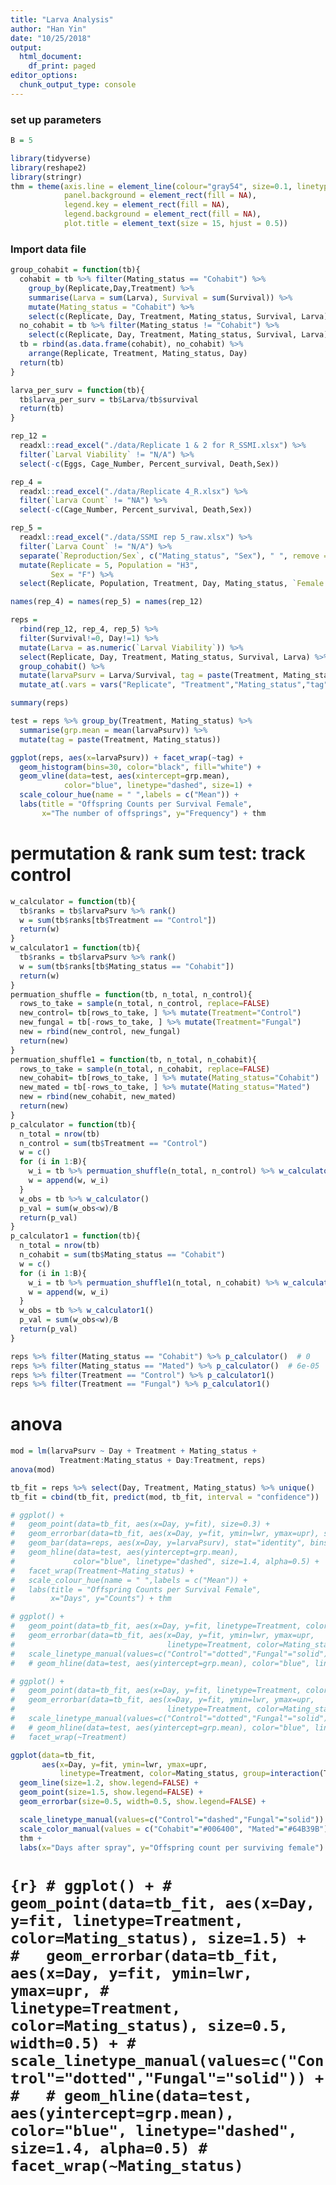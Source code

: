 ```yaml
---
title: "Larva Analysis"
author: "Han Yin"
date: "10/25/2018"
output:
  html_document:
    df_print: paged
editor_options:
  chunk_output_type: console
---
```

### set up parameters
```r
B = 5
```

```r
library(tidyverse)
library(reshape2)
library(stringr)
thm = theme(axis.line = element_line(colour="gray54", size=0.1, linetype="solid"),
            panel.background = element_rect(fill = NA),
            legend.key = element_rect(fill = NA), 
            legend.background = element_rect(fill = NA),
            plot.title = element_text(size = 15, hjust = 0.5))
```

### Import data file

```r
group_cohabit = function(tb){
  cohabit = tb %>% filter(Mating_status == "Cohabit") %>% 
    group_by(Replicate,Day,Treatment) %>% 
    summarise(Larva = sum(Larva), Survival = sum(Survival)) %>% 
    mutate(Mating_status = "Cohabit") %>% 
    select(c(Replicate, Day, Treatment, Mating_status, Survival, Larva))
  no_cohabit = tb %>% filter(Mating_status != "Cohabit") %>% 
    select(c(Replicate, Day, Treatment, Mating_status, Survival, Larva))
  tb = rbind(as.data.frame(cohabit), no_cohabit) %>%  
    arrange(Replicate, Treatment, Mating_status, Day)
  return(tb)
}

larva_per_surv = function(tb){
  tb$larva_per_surv = tb$Larva/tb$survival
  return(tb)
}
```

```r
rep_12 = 
  readxl::read_excel("./data/Replicate 1 & 2 for R_SSMI.xlsx") %>% 
  filter(`Larval Viability` != "N/A") %>% 
  select(-c(Eggs, Cage_Number, Percent_survival, Death,Sex))

rep_4 = 
  readxl::read_excel("./data/Replicate 4_R.xlsx") %>% 
  filter(`Larva Count` != "NA") %>% 
  select(-c(Cage_Number, Percent_survival, Death,Sex))

rep_5 = 
  readxl::read_excel("./data/SSMI rep 5_raw.xlsx") %>% 
  filter(`Larva Count` != "N/A") %>%
  separate(`Reproduction/Sex`, c("Mating_status", "Sex"), " ", remove = TRUE) %>% 
  mutate(Replicate = 5, Population = "H3",
         Sex = "F") %>%
  select(Replicate, Population, Treatment, Day, Mating_status, `Female Survival`, `Larva Count`)

names(rep_4) = names(rep_5) = names(rep_12)

reps = 
  rbind(rep_12, rep_4, rep_5) %>% 
  filter(Survival!=0, Day!=1) %>% 
  mutate(Larva = as.numeric(`Larval Viability`)) %>% 
  select(Replicate, Day, Treatment, Mating_status, Survival, Larva) %>% 
  group_cohabit() %>%
  mutate(larvaPsurv = Larva/Survival, tag = paste(Treatment, Mating_status)) %>% 
  mutate_at(.vars = vars("Replicate", "Treatment","Mating_status","tag"), .funs = funs(factor))

summary(reps)
```

```r
test = reps %>% group_by(Treatment, Mating_status) %>% 
  summarise(grp.mean = mean(larvaPsurv)) %>% 
  mutate(tag = paste(Treatment, Mating_status))

ggplot(reps, aes(x=larvaPsurv)) + facet_wrap(~tag) +
  geom_histogram(bins=30, color="black", fill="white") + 
  geom_vline(data=test, aes(xintercept=grp.mean),
            color="blue", linetype="dashed", size=1) +
  scale_colour_hue(name = " ",labels = c("Mean")) +
  labs(title = "Offspring Counts per Survival Female", 
       x="The number of offsprings", y="Frequency") + thm
```

# permutation & rank sum test: track control 
```r
w_calculator = function(tb){
  tb$ranks = tb$larvaPsurv %>% rank()
  w = sum(tb$ranks[tb$Treatment == "Control"])
  return(w)
}
w_calculator1 = function(tb){
  tb$ranks = tb$larvaPsurv %>% rank()
  w = sum(tb$ranks[tb$Mating_status == "Cohabit"])
  return(w)
}
permuation_shuffle = function(tb, n_total, n_control){
  rows_to_take = sample(n_total, n_control, replace=FALSE)
  new_control= tb[rows_to_take, ] %>% mutate(Treatment="Control")
  new_fungal = tb[-rows_to_take, ] %>% mutate(Treatment="Fungal")
  new = rbind(new_control, new_fungal)
  return(new)
}
permuation_shuffle1 = function(tb, n_total, n_cohabit){
  rows_to_take = sample(n_total, n_cohabit, replace=FALSE)
  new_cohabit= tb[rows_to_take, ] %>% mutate(Mating_status="Cohabit")
  new_mated = tb[-rows_to_take, ] %>% mutate(Mating_status="Mated")
  new = rbind(new_cohabit, new_mated)
  return(new)
}
p_calculator = function(tb){
  n_total = nrow(tb)
  n_control = sum(tb$Treatment == "Control")
  w = c()
  for (i in 1:B){
    w_i = tb %>% permuation_shuffle(n_total, n_control) %>% w_calculator()
    w = append(w, w_i)
  }
  w_obs = tb %>% w_calculator()
  p_val = sum(w_obs<w)/B
  return(p_val)
}
p_calculator1 = function(tb){
  n_total = nrow(tb)
  n_cohabit = sum(tb$Mating_status == "Cohabit")
  w = c()
  for (i in 1:B){
    w_i = tb %>% permuation_shuffle1(n_total, n_cohabit) %>% w_calculator1()
    w = append(w, w_i)
  }
  w_obs = tb %>% w_calculator1()
  p_val = sum(w_obs<w)/B
  return(p_val)
}
```

```r
reps %>% filter(Mating_status == "Cohabit") %>% p_calculator()  # 0
reps %>% filter(Mating_status == "Mated") %>% p_calculator()  # 6e-05
reps %>% filter(Treatment == "Control") %>% p_calculator1()
reps %>% filter(Treatment == "Fungal") %>% p_calculator1()
```

# anova
```r
mod = lm(larvaPsurv ~ Day + Treatment + Mating_status + 
           Treatment:Mating_status + Day:Treatment, reps)
anova(mod)
```

```r
tb_fit = reps %>% select(Day, Treatment, Mating_status) %>% unique()
tb_fit = cbind(tb_fit, predict(mod, tb_fit, interval = "confidence"))
```

```r
# ggplot() +
#   geom_point(data=tb_fit, aes(x=Day, y=fit), size=0.3) + 
#   geom_errorbar(data=tb_fit, aes(x=Day, y=fit, ymin=lwr, ymax=upr), size=0.5, width=0.4) +
#   geom_bar(data=reps, aes(x=Day, y=larvaPsurv), stat="identity", bins=30, alpha=0.4) + 
#   geom_hline(data=test, aes(yintercept=grp.mean),
#             color="blue", linetype="dashed", size=1.4, alpha=0.5) +
#   facet_wrap(Treatment~Mating_status) +
#   scale_colour_hue(name = " ",labels = c("Mean")) +
#   labs(title = "Offspring Counts per Survival Female", 
#        x="Days", y="Counts") + thm
```

```r
# ggplot() +
#   geom_point(data=tb_fit, aes(x=Day, y=fit, linetype=Treatment, color=Mating_status), size=1) + 
#   geom_errorbar(data=tb_fit, aes(x=Day, y=fit, ymin=lwr, ymax=upr,
#                                  linetype=Treatment, color=Mating_status), size=0.5, width=0.4) +
#   scale_linetype_manual(values=c("Control"="dotted","Fungal"="solid"))
#   # geom_hline(data=test, aes(yintercept=grp.mean), color="blue", linetype="dashed", size=1.4, alpha=0.5)
```

```r
# ggplot() +
#   geom_point(data=tb_fit, aes(x=Day, y=fit, linetype=Treatment, color=Mating_status), size=1) + 
#   geom_errorbar(data=tb_fit, aes(x=Day, y=fit, ymin=lwr, ymax=upr,
#                                  linetype=Treatment, color=Mating_status), size=0.5, width=0.4) +
#   scale_linetype_manual(values=c("Control"="dotted","Fungal"="solid")) +
#   # geom_hline(data=test, aes(yintercept=grp.mean), color="blue", linetype="dashed", size=1.4, alpha=0.5)
#   facet_wrap(~Treatment)
```

```r
ggplot(data=tb_fit, 
       aes(x=Day, y=fit, ymin=lwr, ymax=upr,
           linetype=Treatment, color=Mating_status, group=interaction(Treatment,Mating_status))) +
  geom_line(size=1.2, show.legend=FALSE) +
  geom_point(size=1.5, show.legend=FALSE) + 
  geom_errorbar(size=0.5, width=0.5, show.legend=FALSE) +

  scale_linetype_manual(values=c("Control"="dashed","Fungal"="solid")) +
  scale_color_manual(values = c("Cohabit"="#006400", "Mated"="#64B39B")) +
  thm +
  labs(x="Days after spray", y="Offspring count per surviving female")
```

# ```{r}
# ggplot() +
#   geom_point(data=tb_fit, aes(x=Day, y=fit, linetype=Treatment, color=Mating_status), size=1.5) + 
#   geom_errorbar(data=tb_fit, aes(x=Day, y=fit, ymin=lwr, ymax=upr,
#                                  linetype=Treatment, color=Mating_status), size=0.5, width=0.5) +
#   scale_linetype_manual(values=c("Control"="dotted","Fungal"="solid")) +
#   # geom_hline(data=test, aes(yintercept=grp.mean), color="blue", linetype="dashed", size=1.4, alpha=0.5)
#   facet_wrap(~Mating_status)
```
